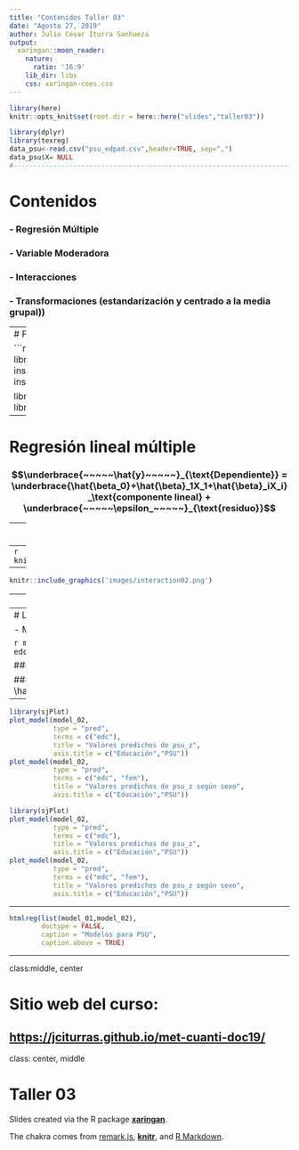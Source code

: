 ```yaml
---
title: "Contenidos Taller 03"
date: "Agosto 27, 2019"
author: Julio César Iturra Sanhueza
output:
  xaringan::moon_reader:
    nature:
      ratio: '16:9'
    lib_dir: libs
    css: xaringan-coes.css
---
```

```r
library(here)
knitr::opts_knit$set(root.dir = here::here("slides","taller03"))
```

```r
library(dplyr)
library(texreg)
data_psu<-read.csv("psu_edpad.csv",header=TRUE, sep=",")
data_psu$X= NULL
#------------------------------------------------------------------------------#

```


# Contenidos 

### - Regresión Múltiple 
### - Variable Moderadora 
### - Interacciones
### - Transformaciones (estandarización y centrado a la media grupal))
 
---
# Paquetes

```r
# Para instalar las librerías:
install.packages("dplyr")
install.packages("texreg")

library(dplyr)
library(texreg)
```

---

# Regresión lineal múltiple

### $$\underbrace{~~~~~\hat{y}~~~~~}_{\text{Dependiente}} = \underbrace{\hat{\beta_0}+\hat{\beta}_1X_1+\hat{\beta}_iX_i}_\text{componente lineal} + \underbrace{~~~~~\epsilon_~~~~~}_{\text{residuo}}$$

---
```r
knitr::include_graphics('images/fitted-regress1.png')
```

---
```r
knitr::include_graphics('images/interaction.png')
```

---

```r
knitr::include_graphics('images/interaction02.png')
```


---
```r
stargazer::stargazer(data_psu,
                     type = "html")
```


---
# Los Modelos 

- Modelo 1: psuz ~ edc + fem 
- Modelo 2: psuz ~ edc + fem + edc*fem    

```r
model_01 <- lm(psu_z ~ 1 + edc + fem, data = data_psu) 
model_02 <- lm(psu_z ~ 1 + edc + fem + edc:fem, data = data_psu) 
```


### $\hat{y}_{\text{psu_z}}= \hat{\beta_0}+\hat{\beta}_{\text{edc}}+\hat{\beta}_{\text{fem}}+\epsilon$


### $\hat{y}_{\text{psu_z}}= \hat{\beta_0}+\hat{\beta}_{\text{edc}}+\hat{\beta}_{\text{fem}}+\hat{\beta}_{\text{educ*fem}}+\epsilon$

---

```r
library(sjPlot)
plot_model(model_02, 
           type = "pred", 
           terms = c("edc"), 
           title = "Valores predichos de psu_z",
           axis.title = c("Educación","PSU"))
plot_model(model_02, 
           type = "pred", 
           terms = c("edc", "fem"), 
           title = "Valores predichos de psu_z según sexo",
           axis.title = c("Educación","PSU"))
```


```r
library(sjPlot)
plot_model(model_02, 
           type = "pred", 
           terms = c("edc"), 
           title = "Valores predichos de psu_z",
           axis.title = c("Educación","PSU"))
plot_model(model_02, 
           type = "pred", 
           terms = c("edc", "fem"), 
           title = "Valores predichos de psu_z según sexo",
           axis.title = c("Educación","PSU"))
```
---

```r
htmlreg(list(model_01,model_02),
        doctype = FALSE,
        caption = "Modelos para PSU", 
        caption.above = TRUE)
```

---

class:middle, center

# Sitio web del curso:

[**https://jciturras.github.io/met-cuanti-doc19/**](https://jciturras.github.io/met-cuanti-doc19/)
---
class: center, middle

# Taller 03

Slides created via the R package [**xaringan**](https://github.com/yihui/xaringan).

The chakra comes from [remark.js](https://remarkjs.com), [**knitr**](http://yihui.name/knitr), and [R Markdown](https://rmarkdown.rstudio.com).



